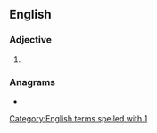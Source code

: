 {{also|a1|A1|A-1}}
==English==
{{wikipedia|A1}}

===Adjective===
{{en-adj|-}}

# {{alternative form of|en|A1}}

===Anagrams===
* {{anagrams|en|a=1a|1-A}}

[[Category:English terms spelled with 1]]